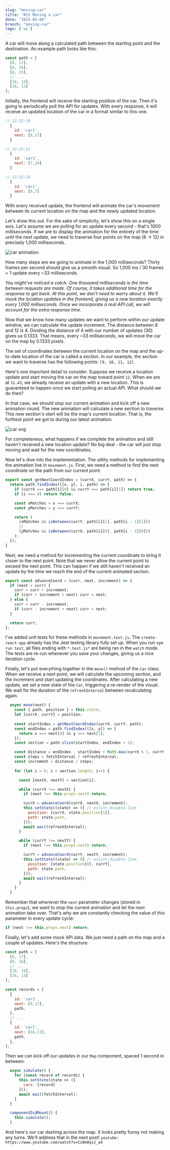```yaml
---
slug: "moving-car"
title: "#23 Moving a car"
date: "2023-02-06"
branch: "moving-car"
tags: ['ui']
---
```


A car will move along a calculated path between the starting point and the destination. An example path looks like this:
```js
const path = [
  [8, 17],
  [8, 16],
  [8, 15],
  // ...
  [16, 14],
  [16, 13]
];
```

Initially, the frontend will receive the starting position of the car. Then it's going to periodically poll the API for updates. With every response, it will receive an updated location of the car in a format similar to this one.
```js
// 12:32:10
  {
    id: 'car1',
    next: [8,17]
  }

// 12:32:12
  {
    id: 'car1',
    next: [7,14]
  }

// 12:32:14
  {
    id: 'car1',
    next: [6,7]
  }
```

With every received update, the frontend will animate the car's movement between its current location on the map and the newly updated location.

Let's draw this out. For the sake of simplicity, let's show this on a single axis. Let's assume we are polling for an update every second - that's 1000 milliseconds. If we are to display the animation for the entirety of the time until the next update, we need to traverse four points on the map (8 -> 12) in precisely 1,000 milliseconds.

![car animation](./img-1.png)

How many steps are we going to animate in the 1,000 milliseconds? Thirty frames per second should give us a smooth visual. So 1,000 ms / 30 frames = 1 update every ~33 milliseconds.

*You might've noticed a catch. One thousand milliseconds is the time between requests are made. Of course, it takes additional time for the response to get back. At this point, we don't need to worry about it. We'll mock the location updates in the frontend, giving us a new location exactly every 1,000 milliseconds. Once we incorporate a real API call, we will account for the extra response time.*

Now that we know how many updates we want to perform within our update window, we can calculate the update increment. The distance between 8 and 12 is 4. Dividing the distance of 4 with our number of updates (30) gives us 0.1333. That means, every ~33 milliseconds, we will move the car on the map by 0.1333 pixels.

The set of coordinates between the current location on the map and the up-to-date location of the car is called a *section*. In our example, the section we want to traverse has the following points: ```[9, 10, 11, 12]```.

Here's one important detail to consider. Suppose we receive a location update and start moving the car on the map toward point `12`. When we are at `11.43`, we already receive an update with a new location. This is guaranteed to happen once we start polling an actual API. What should we do then?

In that case, we should stop our current animation and kick off a new animation round. The new animation will calculate a new section to traverse. This new section's start will be the map's current location. That is, the furthest point we got to during our latest animation.

![car svg](./img-2.png)

For completeness, what happens if we complete the animation and still haven't received a new location update? No big deal - the car will just stop moving and wait for the new coordinates.

Now let's dive into the implementation. The utility methods for implementing the animation live in `movement.js`. First, we need a method to find the next coordinate on the path from our current point.

```js
export const getNextCoordIndex = (currX, currY, path) => {
  return path.findIndex(([x, y], i, path) => {
    if (currX === path[i][0] && currY === path[i][1]) return true;
    if (i === 0) return false;

    const xMatches = x === currX;
    const yMatches = y === currY;

    return (
      (xMatches && isBetween(currY, path[i][1], path[i - 1][1]))
      ||
      (yMatches && isBetween(currX, path[i][0], path[i - 1][0]))
    );
  });
}
```

Next, we need a method for incrementing the current coordinate to bring it closer to the next point. Note that we never allow the current point to exceed the next point. This can happen if we still haven't received an update by the time we reach the end of the current animated section.
```js
export const advanceCoord = (curr, next, increment) => {
  if (next > curr) {
    curr = curr + increment;
    if (curr + increment > next) curr = next;
  } else {
    curr = curr - increment;
    if (curr - increment < next) curr = next;
  }

  return curr;
};
```
I've added unit tests for these methods in `movement.test.js`. The `create-react-app` already has the Jest testing library fully set up. When you run `npm run test`, all files ending with `*.test.js*` are being ran in the `watch` mode. The tests are re-run whenever you save your changes, giving us a nice iteration cycle.

Finally, let's put everything together in the `move()` method of the `Car` class. When we receive a next point, we will calculate the upcoming section, and the increment and start updating the coordinates. After calculating a new update, we set a new state of the `Car`, triggering a re-render of the visual. We wait for the duration of the `refreshInterval` between recalculating again.
```js
  async move(next) {
    const { path, position } = this.state;
    let [currX, currY] = position;
  
    const startIndex = getNextCoordIndex(currX, currY, path);
    const endIndex = path.findIndex(([x, y]) => {
      return x === next[0] && y === next[1];
    });
    const section = path.slice(startIndex, endIndex + 1);

    const distance = endIndex - startIndex + Math.max(currX % 1, currY % 1);
    const steps = fetchInterval / refreshInterval;
    const increment = distance / steps;
  
    for (let i = 0; i < section.length; i++) {

      const [nextX, nextY] = section[i];

      while (currX !== nextX) {
        if (next !== this.props.next) return;

        currX = advanceCoord(currX, nextX, increment);
        this.setState((state) => ({ // eslint-disable-line
          position: [currX, state.position[1]],
          path: state.path,
        }));
        await wait(refreshInterval);
      }

      while (currY !== nextY) {
        if (next !== this.props.next) return;

        currY = advanceCoord(currY, nextY, increment);
        this.setState((state) => ({ // eslint-disable-line
          position: [state.position[0], currY],
          path: state.path,
        }));
        await wait(refreshInterval);
      }
    }
  }
```
Remember that whenever the `next` parameter changes (stored in `this.props`), we want to stop the current animation and let the next animation take over. That's why we are constantly checking the value of this parameter in every update cycle:
```js
if (next !== this.props.next) return;
```

Finally, let's add some mock API data. We just need a path on the map and a couple of updates. Here's the structure:
```js
const path = [
  [8, 17],
  [8, 16],
  // ...
  [16, 14],
  [16, 13]
];

const records = [
  {
    id: 'car1',
    next: [8,17],
    path,
  },
  // ...
  {
    id: 'car1',
    next: [16,13],
    path,
  },
];
```

Then we can kick off our updates in our `Map` component, spaced 1 second in between:
```js
  async simulate() {
    for (const record of records) {
      this.setState(state => ({
        cars: [record]
      }));
      await wait(fetchInterval);
    }
  }

  componentDidMount() {
    this.simulate();
  }
```

And here's our car dashing across the map. It looks pretty funny not making any turns. We'll address that in the next post!
`youtube: https://www.youtube.com/watch?v=Cx8m8qiz_a4`
